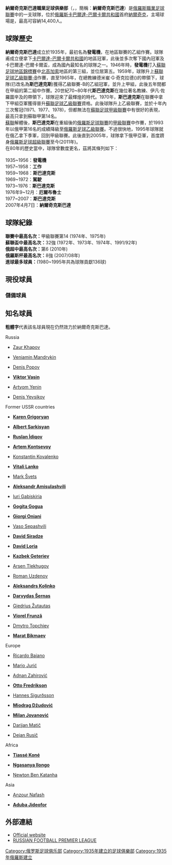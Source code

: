 {{noteTA|G1=足球}}
{{Football club infobox 
| clubname = 納爾奇克斯巴達<br />''PFC Spartak Nalchik'' 
| image = [[File:Pfc_spartak_nalchik.svg|150px]] 
| fullname = 納爾奇克斯巴達職業足球俱樂部 
| nickname = Orly(老鷹)<br />紅白軍團 
| founded= 1935年 
| ground = {{tsl|en|Spartak Stadium (Nalchik)||斯巴達體育場(納爾奇克)}} 
| city = [[納爾奇克|納爾奇克]] 
| capacity = 14,400人 
| chairman = {{flagicon|RUS}}Vladimir Balov 
| manager = {{flagicon|RUS}}{{tsl|en|Sergei Tashuev||Sergei Balakhnin}} 
 |league   = [[俄羅斯職業足球聯賽|俄羅斯職業足球聯賽]]|
 |season   = 2021–22 |
 |position = 俄乙1組，第 10 位|
| shirtsupplier = 
|pattern_la1=_whiteborder |pattern_b1=_01fcstel0708 |pattern_ra1=_whiteborder |leftarm1=E31E24 |rightarm1=E31E24
|pattern_sh=_redsides |socks1=E31E24
|pattern_la2=_redborder |pattern_b2=_02fcstel0708 |pattern_ra2=_redborder |leftarm2=FFFFFF |body2=FFFFFF |rightarm2=FFFFFF |pattern_sh2=_whitesides |shorts2=E31E24|socks2=FFFFFF
}}
'''納爾奇克斯巴達職業足球俱樂部'''（{{lang-ru|'''Профессиональный футбольный клуб "Спартак" Нальчик'''}}，{{lang-en|'''PFC Spartak Nalchik'''}}，簡稱：'''納爾奇克斯巴達'''）是[[俄羅斯職業足球聯賽|俄羅斯職業足球聯賽]]中的一支球隊，位於[[俄羅斯|俄羅斯]][[卡巴爾達-巴爾卡爾共和國|卡巴爾達-巴爾卡爾共和國]]首府[[納爾奇克|納爾奇克]]，主場球場是{{tsl|en|Spartak Stadium (Nalchik)||斯巴達體育場(納爾奇克)}}，最高可容納14,400人。

==球隊歷史==
'''納爾奇克斯巴達'''成立於1935年，最初名為'''發電機'''，在地區聯賽的乙組作賽。球隊甫成立便拿下[[卡巴爾達-巴爾卡爾共和國|卡巴爾達-巴爾卡爾共和國]]的地區冠軍，此後並多次奪下國內冠軍及卡巴爾達-巴爾卡爾盃，成為國內最知名的球隊之一。1946年時，'''發電機'''打入[[蘇聯足球地區錦標賽|蘇聯足球地區錦標賽]]中[[北高加索|北高加索]]地區的第三組，並位居第五。1959年，球隊升上[[蘇聯足球乙級聯賽-B|蘇聯足球乙級聯賽-B]]作賽，直至1965年，在總教練德米崔‧G‧奇克拉德({{lang-ru|Дмитрий Георгиевич Чихрадзе}})的帶領下，球隊(已改名為'''斯巴達克斯''')獲得乙級聯賽-B的乙組冠軍，並升上甲組，此後五年間都在甲組的第二組中作賽。20世紀70~80年代'''斯巴達克斯'''在幾位著名教練{{tsl|ru|Кирш, Виктор Владимирович|維克托‧基爾希}}、伊凡‧佐羅圖辛及{{tsl|en|Vladimir Eshtrekov|弗拉迪米爾‧艾許崔科夫}}的帶領下，球隊迎來了最輝煌的時代。1970年，'''斯巴達克斯'''在聯賽中拿下甲組亞軍獲得晉升[[蘇聯足球乙級聯賽|蘇聯足球乙級聯賽]]資格。此後球隊升上乙級聯賽，並於十年內三次奪冠(1971、1977、1978)，但都無法在[[蘇聯足球甲級聯賽|蘇聯足球甲級聯賽]]中有很好的表現，最高只拿到蘇聯甲第14名。<br/>
[[蘇聯|蘇聯]]解體後，'''斯巴達克斯'''在重組後的[[俄羅斯足球聯賽|俄羅斯足球聯賽]]的[[俄羅斯足球甲級聯賽|甲級聯賽]]中作賽，於1993年以俄甲第16名的成績降級至[[俄羅斯足球乙級聯賽|俄羅斯足球乙級聯賽]]。不過很快地，1995年球隊就在俄乙拿下季軍，回到甲級聯賽。此後直到2005年，球隊拿下俄甲亞軍，首度躋身[[俄羅斯足球超級聯賽|俄羅斯足球超級聯賽]]至今(2011年)。<br/>
在80年的歷史當中，球隊曾數度更名，茲將其條列如下：<br/>
<br/>
1935~1956：'''發電機'''<br/>
1957~1958：'''工作'''<br/>
1959~1968：'''斯巴達克斯'''<br/>
1969~1972：'''駕駛'''<br/>
1973~1976：'''斯巴達克斯'''<br/>
1976年9~12月：'''厄爾布魯士'''<br/>
1977~2007：'''斯巴達克斯'''<br/>
2007年4月7日：'''納爾奇克斯巴達'''

==球隊紀錄==
'''聯賽中最高名次：'''甲級聯賽第14 (1974年、1975年) <br>
'''蘇聯盃中最高名次：'''32強 (1972年、1973年、1974年、1991/92年) <br>
'''俄超中最高名次：'''第6 (2010年) <br>
'''俄羅斯杯最高名次：'''8強 (2007/08年) <br>
'''進球最多球員：'''{{tsl|ru|Губжев, Вячеслав Мухамедович|古布捷夫‧穆哈米多維奇}}(1980~1995年共為球隊貢獻136球)

==現役球員==
{{Fs start}}
{{fs player|no= 3|nat=RUS|name={{tsl|en|Yevgeni Ovsiyenko|尤金‧歐夫先科‧}}|pos=DF}}
{{Fs player|no= 4|nat=MNE|name=[[米蘭·約萬諾維奇_(1983年出生足球運動員)|米蘭‧約凡諾維奇]]|pos=DF}}
{{Fs player|no= 5|nat=BIH|name={{tsl|en|Adnan Zahirović|阿德南‧札赫洛維奇}}|pos=MF}}
{{Fs player|no= 6|nat=BIH|name={{tsl|en|Andrew Lukanchenkov|安德魯‧魯坎琴科夫}}|pos=MF}}
{{fs player|no= 7|nat=RUS|name={{tsl|en|Kantemir Berkhamov|坎特米爾‧貝卡莫夫}}|pos=MF}}
{{fs player|no= 8|nat=GEO|name={{tsl|en|David Siradze|大衛‧希拉澤}}|pos=FW}}
{{Fs player|no= 9|nat=RUS|name={{tsl|en|Arsen Goshokov|阿森‧戈碩科夫}}|pos=FW}}
{{Fs player|no=11|nat=RUS|name={{tsl|en|Roman Kontsedalov|羅曼‧康瑟達羅夫}}|pos=MF}}
{{Fs player|no=13|nat=RUS|name={{tsl|en|Aleksandr Shchanitsin|亞歷山大‧沙尼辛}}|pos=MF}}
{{fs player|no=14|nat=RUS|name={{tsl|en|Anri Khagush|安里‧卡古許}}|pos=DF}}
{{fs player|no=15|nat=ARM|name={{tsl|en|Hrayr Mkoyan|赫萊爾‧姆卡揚}}|pos=DF}}
{{Fs player|no=16|nat=RUS|name={{tsl|en|Astemir Sheriyev|阿斯特米爾‧舍里耶夫}}|pos=DF}}
{{fs player|no=17|nat=RUS|name={{tsl|en|Mikhail Bagayev|米凱爾‧巴格耶夫}}|pos=DF}}
{{fs player|no=18|nat=BLR|name={{tsl|en|Aleksey Skvernyuk|亞列克謝‧斯奇維爾紐克}}|pos=MF}}
{{Fs mid}}
{{fs player|no=19|nat=RUS|name={{tsl|en|Aleksandr Vladimirovich Kulikov|亞歷山大‧庫力科夫}}|pos=DF|other=租借自[[喀山紅寶石足球俱樂部|喀山魯賓]]}}
{{Fs player|no=20|nat=MNE|name={{tsl|en|Miodrag Džudović|米歐德拉格‧朱多維奇}}|pos=DF|other=[[隊長_(足球)|隊長]]}}
{{fs player|no=21|nat=MDA|name={{tsl|en|Eugeniu Cebotaru|尤金‧切伯塔魯}}|pos=MF}}
{{fs player|no=22|nat=RUS|name={{tsl|en|Gudzha Rukhaia|古札‧路凱亞}}|pos=MF}}
{{fs player|no=25|nat=RUS|name={{tsl|en|Rustam Balov|魯斯坦‧巴洛夫}}|pos=MF}}
{{Fs player|no=27|nat=COL|name=丹尼爾‧布伊特拉戈|pos=FW}}
{{fs player|no=28|nat=SRB|name={{tsl|en|Jovan Golić|約凡‧戈利奇}}|pos=MF}}
{{Fs player|no=30|nat=FIN|name={{tsl|en|Otto Fredrikson|奧圖‧弗雷德里克森}}|pos=GK}}
{{Fs player|no=32|nat=RUS|name={{tsl|en|Semen Fomin|西門‧佛明}}|pos=MF}}
{{Fs player|no=35|nat=RUS|name={{tsl|en|Aleksei Aravin|亞列克謝‧亞拉文}}|pos=DF}}
{{Fs player|no=95|nat=RUS|name={{tsl|en|Magomed Mitrishev|瑪格梅德‧米崔謝夫}}|pos=FW}}
{{Fs player|no=98|nat=RUS|name={{tsl|en|Aleksandr Budakov|亞歷山大‧布達科夫}}|pos=GK}}
{{Fs end}}

===儲備球員===
{{Fs start}}
{{Fs player|no=36|nat=Russia|name=亞利姆‧庫米科夫|pos=MF|other=[[隊長_(足球)|隊長]]}}
{{Fs player|no=37|nat=Russia|name=雷茲安‧米爾佐夫|pos=MF}}
{{Fs player|no=41|nat=Russia|name=馬克希姆‧科瓦斯基|pos=MF}}
{{Fs player|no=42|nat=Russia|name=阿米爾罕‧沙瓦耶夫|pos=MF}}
{{Fs player|no=43|nat=Russia|name=阿里罕‧沙瓦耶夫|pos=MF}}
{{Fs player|no=44|nat=Russia|name=伊達‧庫巴洛夫|pos=DF}}
{{Fs player|no=46|nat=Russia|name=伊斯蘭‧亞格諾夫|pos=DF}}
{{Fs player|no=48|nat=Russia|name=札里姆‧馬科耶夫|pos=DF}}
{{Fs player|no=49|nat=Russia|name=康特米爾‧哈格巴諾夫|pos=DF}}
{{Fs player|no=50|nat=Russia|name=帖木兒‧哈尼耶夫|pos=GK}}
{{Fs player|no=51|nat=RUS|name=阿札馬特‧古爾法夫|pos=MF}}
{{Fs player|no=52|nat=Russia|name=詹特米爾‧索布利洛夫|pos=DF}}
{{Fs player|no=53|nat=Russia|name=帖木兒‧提比爾迪耶夫|pos=DF}}
{{Fs mid}}
{{Fs player|no=54|nat=RUS|name=伊斯蘭‧特魯波夫|pos=FW}}
{{Fs player|no=56|nat=RUS|name=哈山‧巴耶夫|pos=FW}}
{{Fs player|no=57|nat=Russia|name=魯斯蘭‧阿巴佐夫|pos=DF}}
{{Fs player|no=58|nat=RUS|name=阿圖爾‧科切索柯夫|pos=MF}}
{{Fs player|no=60|nat=Russia|name=阿札馬特‧碩格諾夫|pos=GK}}
{{Fs player|no=61|nat=RUS|name=安德烈‧阿塔朱金|pos=DF}}
{{Fs player|no=62|nat=RUS|name=馬汀‧阿夕諾夫|pos=DF}}
{{Fs player|no=63|nat=RUS|name=阿斯蘭‧札姆霍夫|pos=FW}}
{{Fs player|no=64|nat=RUS|name=馬拉特‧比列茲戈夫|pos=DF}}
{{Fs player|no=67|nat=Russia|name=伊布拉金‧比許托柯夫|pos=MF}}
{{Fs player|no=88|nat=Russia|name=魯斯蘭‧波洛夫|pos=FW}}
{{Fs player|no=91|nat=Russia|name=阿札馬特‧瑟柯夫|pos=DF}}
{{Fs end}}

==知名球員==
'''粗體字'''代表該名球員現在仍然效力於納爾奇克斯巴達。
{{col-begin}}
{{col-3}}
;Russia
*{{flagicon|Russia}} [[Zaur_Khapov|Zaur Khapov]]
*{{flagicon|Russia}} [[Veniamin_Mandrykin|Veniamin Mandrykin]]
*{{flagicon|Russia}} [[Denis_Popov|Denis Popov]]
*{{flagicon|Russia}} '''[[Viktor_Vasin|Viktor Vasin]]'''
*{{flagicon|Russia}} [[Artyom_Yenin|Artyom Yenin]]
*{{flagicon|Russia}} [[Denis_Yevsikov|Denis Yevsikov]]

;Former USSR countries
*{{flagicon|Armenia}} '''[[Karen_Grigoryan|Karen Grigoryan]]'''
*{{flagicon|Armenia}} '''[[Albert_Sarkisyan|Albert Sarkisyan]]'''
*{{flagicon|Azerbaijan}} '''[[Ruslan_İdiqov|Ruslan İdiqov]]'''
*{{flagicon|Belarus}} '''[[Artem_Kontsevoy|Artem Kontsevoy]]'''
*{{flagicon|Belarus}} [[Konstantin_Kovalenko|Konstantin Kovalenko]]
*{{flagicon|Belarus}} '''[[Vitali_Lanko|Vitali Lanko]]'''
*{{flagicon|Estonia}} [[Mark_Švets|Mark Švets]]
{{col-3}}
*{{flagicon|Georgia}} '''[[Aleksandr_Amisulashvili|Aleksandr Amisulashvili]]'''
*{{flagicon|Georgia}} [[Iuri_Gabiskiria|Iuri Gabiskiria]]
*{{flagicon|Georgia}} '''[[Gogita_Gogua|Gogita Gogua]]'''
*{{flagicon|Georgia}} '''[[Giorgi_Oniani|Giorgi Oniani]]'''
*{{flagicon|Georgia}} [[Vaso_Sepashvili|Vaso Sepashvili]]
*{{flagicon|Georgia}} '''[[David_Siradze|David Siradze]]'''
*{{flagicon|Kazakhstan}} '''[[David_Loria|David Loria]]'''
*{{flagicon|Kazakhstan}} '''[[Kazbek_Geteriev|Kazbek Geteriev]]'''
*{{flagicon|Kazakhstan}} [[Arsen_Tlekhugov|Arsen Tlekhugov]]
*{{flagicon|Kazakhstan}} [[Roman_Uzdenov|Roman Uzdenov]]
*{{flagicon|LAT}} '''[[Aleksandrs_Koļinko|Aleksandrs Koļinko]]'''
*{{flagicon|Lithuania}} '''[[Darvydas_Šernas|Darvydas Šernas]]'''
*{{flagicon|Lithuania}} [[Giedrius_Žutautas|Giedrius Žutautas]]
*{{flagicon|Moldova}} '''[[Viorel_Frunză|Viorel Frunză]]'''
*{{flagicon|Ukraine}} [[Dmytro_Topchiev|Dmytro Topchiev]]
*{{flagicon|Uzbekistan}} '''[[Marat_Bikmaev|Marat Bikmaev]]'''
{{col-3}}
;Europe
*{{flagicon|BIH}} [[Ricardo_Santos_Lago|Ricardo Baiano]]
*{{flagicon|BIH}} [[Mario_Jurić_(footballer)|Mario Jurić]]
*{{flagicon|BIH}} [[Adnan_Zahirović|Adnan Zahirović]]
*{{flagicon|Finland}} ''' [[Otto_Fredrikson|Otto Fredrikson]]'''
*{{flagicon|Iceland}} [[Hannes_Sigurðsson|Hannes Sigurðsson]]
*{{flagicon|Montenegro}} '''[[Miodrag_Džudović|Miodrag Džudović]]'''
*{{flagicon|Montenegro}} '''[[Milan_Jovanović|Milan Jovanović]]'''
*{{flagicon|Slovenia}} [[Darijan_Matič|Darijan Matič]]
*{{flagicon|Slovenia}}  [[Dejan_Rusič|Dejan Rusič]]
;Africa
*{{flagicon|CIV}} '''[[Tiassé_Koné|Tiassé Koné]]'''
*{{flagicon|DR Congo}} '''[[Ngasanya_Ilongo|Ngasanya Ilongo]]'''
*{{flagicon|Zimbabwe}} [[Newton_Ben_Katanha|Newton Ben Katanha]]

;Asia
*{{flagicon|Jordan}} [[Anzour_Nafash|Anzour Nafash]]
*{{flagicon|Nigeria}} '''[[Aduba_Jideofor|Aduba Jideofor]]'''
{{col-end}}

== 外部連結 ==
*[https://web.archive.org/web/20170629020447/http://www.spartak-nalchik.ru/ Official website] {{ru icon}}
*[https://web.archive.org/web/20130703171647/http://eng.rfpl.org/ RUSSIAN FOOTBALL PREMIER LEAGUE] {{en icon}}

{{DEFAULTSORT:Spartak Nalchik, PFC}}
{{俄超球會}}
[[Category:俄罗斯足球俱乐部|Category:俄罗斯足球俱乐部]]
[[Category:1935年建立的足球俱樂部|Category:1935年建立的足球俱樂部]]
[[Category:1935年俄羅斯建立|Category:1935年俄羅斯建立]]